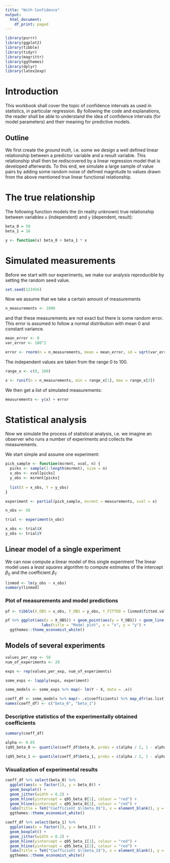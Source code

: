 ```yaml
---
title: "With Confidence"
output:
  html_document:
    df_print: paged
---
```


```r
library(purrr)
library(ggplot2)
library(tibble)
library(tidyr)
library(magrittr)
library(ggthemes)
library(dplyr)
library(latex2exp)
```


# Introduction

This workbook shall cover the topic of confidence intervals as used in statistics, in particular regression. By following the code and explanations, the reader shall be able to understand the idea of confidence intervals (for model parameters) and their meaning for predictive models.

## Outline

We first create the *ground truth*, i.e. some we design a well defined linear relationship between a predictor variable and a result variable. This relationship shall then be rediscovered by a linear regression model that is developed afterwards. To this end, we simulate a large sample of value pairs by adding some random noise of defined magnitude to values drawn from the above mentioned true linear functional relationship.

# The true relationship

The following function models the (in reality unknown) true relationship between variables `x` (independent) and `y` (dependent, result):
```r
beta_0 = 50
beta_1 = 16

y <- function(x) beta_0 + beta_1 * x

```

# Simulated measurements
Before we start with our experiments, we make our analysis reproducible by setting the random seed value.
```r
set.seed(123456)
```


Now we assume that we take a certain amount of measurements 
```r
n_measurements <- 1000

```
and that these measurements are not exact but there is some random error. This error is assumed to follow a normal distribution with mean 0 and constant variance. 
```r
mean_error <- 0
var_error <- 100^2

error <- rnorm(n = n_measurements, mean = mean_error, sd = sqrt(var_error))
```
The independent values are taken from the range 0 to 100.
```r
range_x <- c(0, 100)

x <- runif(n = n_measurements, min = range_x[1], max = range_x[2])
```
We then get a list of simulated measurements:
```r
measurements <- y(x) + error
```

# Statistical analysis
Now we simulate the process of statistical analysis, i.e. we imagine an observer who runs a number of experiments and collects the measurements.

We start simple and assume one experiment:
```r

pick_sample <- function(msrmnt, xval, n) {
  picks <- sample(1:length(msrmnt), size = n)
  x_obs <- xval[picks]
  y_obs <- msrmnt[picks]
  
  list(X = x_obs, Y = y_obs)
}

experiment <- partial(pick_sample, msrmnt = measurements, xval = x)

n_obs <- 50

trial <- experiment(n_obs)

x_obs <- trial$X
y_obs <- trial$Y
```

## Linear model of a single experiment
We can now compute a linear model of this single experiment The linear model uses a *least squares* algorithm to compute estimates of the intercept $\beta_0$ and the coefficient $\beta_1$:

```r
linmod <- lm(y_obs ~ x_obs)
summary(linmod)
```
### Plot of measurements and model predictions
```r
pf <- tibble(X_OBS = x_obs, Y_OBS = y_obs, Y_FITTED = linmod$fitted.values)

pf %>% ggplot(aes(x = X_OBS)) + geom_point(aes(y = Y_OBS)) + geom_line(aes(y = Y_FITTED)) +
                labs(title = "Model plot", x = "x", y = "y") +
  ggthemes::theme_economist_white()

```

## Models of several experiments

```r
values_per_exp <- 50
num_of_experiments <- 20

exps <- rep(values_per_exp, num_of_experiments)

some_exps <- lapply(exps, experiment)

some_models <- some_exps %>% map(~ lm(Y ~ X, data = .x))

coeff_df <- some_models %>% map(~ .x$coefficients) %>% map_dfr(as.list)
names(coeff_df) <- c("beta_0", "beta_1")

```

### Descriptive statistics of the experimentally obtained coefficients
```r
summary(coeff_df)
```
```r
alpha <- 0.05
(q95_beta_0 <- quantile(coeff_df$beta_0, probs = c(alpha / 2, 1 - alpha / 2)))

(q95_beta_1 <- quantile(coeff_df$beta_1, probs = c(alpha / 2, 1 - alpha / 2)))
```


### Visualization of experimental results

```r
coeff_df %>% select(beta_0) %>% 
  ggplot(aes(x = factor(1), y = beta_0)) +
  geom_boxplot() +
  geom_jitter(width = 0.2) +
  geom_hline(yintercept = q95_beta_0[1], colour = "red") +
  geom_hline(yintercept = q95_beta_0[2], colour = "red") +
  labs(title = TeX("Coefficient $\\beta_0$"), x = element_blank(), y = TeX("$\\beta_0")) + 
  ggthemes::theme_economist_white()
```

```r
coeff_df %>% select(beta_1) %>% 
  ggplot(aes(x = factor(1), y = beta_1)) +
  geom_boxplot() +
  geom_jitter(width = 0.2) +
  geom_hline(yintercept = q95_beta_1[1], colour = "red") +
  geom_hline(yintercept = q95_beta_1[2], colour = "red") +
  labs(title = TeX("Coefficient $\\beta_1$"), x = element_blank(), y = TeX("$\\beta_1")) + 
  ggthemes::theme_economist_white()
```




